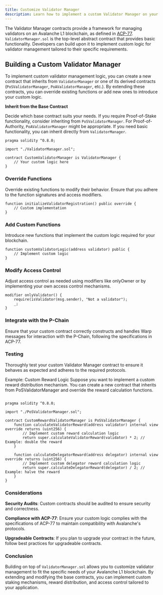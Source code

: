 ```yaml
---
title: Customize Validator Manager
description: Learn how to implement a custom Validator Manager on your Avalanche L1 blockchain.
---
```


The Validator Manager contracts provide a framework for managing validators on an Avalanche L1 blockchain, as defined in [ACP-77](https://github.com/avalanche-foundation/ACPs/tree/main/ACPs/77-reinventing-subnets). `ValidatorManager.sol` is the top-level abstract contract that provides basic functionality. Developers can build upon it to implement custom logic for validator management tailored to their specific requirements.

## Building a Custom Validator Manager

To implement custom validator management logic, you can create a new contract that inherits from `ValidatorManager` or one of its derived contracts (`PoSValidatorManager`, `PoAValidatorManager`, etc.). By extending these contracts, you can override existing functions or add new ones to introduce your custom logic.

**Inherit from the Base Contract**

   Decide which base contract suits your needs. If you require Proof-of-Stake functionality, consider inheriting from `PoSValidatorManager`. For Proof-of-Authority, `PoAValidatorManager` might be appropriate. If you need basic functionality, you can inherit directly from `ValidatorManager`.

   ```solidity
   pragma solidity ^0.8.0;

   import "./ValidatorManager.sol";

   contract CustomValidatorManager is ValidatorManager {
       // Your custom logic here
   }
   ```

### Override Functions

Override existing functions to modify their behavior. Ensure that you adhere to the function signatures and access modifiers.

```solidity
function initializeValidatorRegistration() public override {
    // Custom implementation
}
```
### Add Custom Functions

Introduce new functions that implement the custom logic required for your blockchain.

```solidity
function customValidatorLogic(address validator) public {
    // Implement custom logic
}
```
### Modify Access Control

Adjust access control as needed using modifiers like onlyOwner or by implementing your own access control mechanisms.

```solidity
modifier onlyValidator() {
    require(isValidator(msg.sender), "Not a validator");
    _;
}
```

### Integrate with the P-Chain

Ensure that your custom contract correctly constructs and handles Warp messages for interaction with the P-Chain, following the specifications in ACP-77.

### Testing

Thoroughly test your custom Validator Manager contract to ensure it behaves as expected and adheres to the required protocols.

Example: Custom Reward Logic
Suppose you want to implement a custom reward distribution mechanism. You can create a new contract that inherits from PoSValidatorManager and override the reward calculation functions.

```solidity

pragma solidity ^0.8.0;

import "./PoSValidatorManager.sol";

contract CustomRewardValidatorManager is PoSValidatorManager {
    function calculateValidatorReward(address validator) internal view override returns (uint256) {
        // Implement custom reward calculation logic
        return super.calculateValidatorReward(validator) * 2; // Example: double the reward
    }

    function calculateDelegatorReward(address delegator) internal view override returns (uint256) {
        // Implement custom delegator reward calculation logic
        return super.calculateDelegatorReward(delegator) / 2; // Example: halve the reward
    }
}
```

### Considerations
**Security Audits**: Custom contracts should be audited to ensure security and correctness.

**Compliance with ACP-77**: Ensure your custom logic complies with the specifications of ACP-77 to maintain compatibility with Avalanche's protocols.

**Upgradeable Contracts**: If you plan to upgrade your contract in the future, follow best practices for upgradeable contracts.

### Conclusion
Building on top of `ValidatorManager.sol` allows you to customize validator management to fit the specific needs of your Avalanche L1 blockchain. By extending and modifying the base contracts, you can implement custom staking mechanisms, reward distribution, and access control tailored to your application.